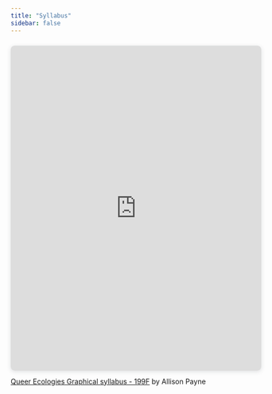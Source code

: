 ```yaml
---
title: "Syllabus"
sidebar: false
---
```




```{=html}
<div style="position: relative; width: 100%; height: 0; padding-top: 129.4118%;
 padding-bottom: 0; box-shadow: 0 2px 8px 0 rgba(63,69,81,0.16); margin-top: 1.6em; margin-bottom: 0.9em; overflow: hidden;
 border-radius: 8px; will-change: transform;">
  <iframe loading="lazy" style="position: absolute; width: 100%; height: 100%; top: 0; left: 0; border: none; padding: 0;margin: 0;"
    src="https://www.canva.com/design/DAFcFon5YxM/view?embed" allowfullscreen="allowfullscreen" allow="fullscreen">
  </iframe>
</div>
<a href="https:&#x2F;&#x2F;www.canva.com&#x2F;design&#x2F;DAFcFon5YxM&#x2F;view?utm_content=DAFcFon5YxM&amp;utm_campaign=designshare&amp;utm_medium=embeds&amp;utm_source=link" target="_blank" rel="noopener">Queer Ecologies Graphical syllabus - 199F</a> by Allison Payne
```
